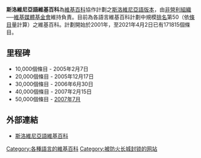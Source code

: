 {{Infobox website
| name = [[File:Wikipedia-favicon.png|16px]] 斯洛文尼亞語維基百科
| screenshot =
| logo = [[File:Wikipedia-logo-v2-sl.png|140px]]
| caption = 
| url = http://sl.wikipedia.org/
| commercial = 否
| location = [[佛羅里達州|佛羅里達州]][[邁阿密|邁阿密]]
| type = [[線上百科全書|線上百科全書]]
| language = [[斯洛維尼亞語|斯洛維尼亞語]]
| reg = 可有可無
| owner = [[維基媒體基金會|維基媒體基金會]]
| author = 
}}

'''斯洛維尼亞語維基百科'''為[[維基百科|維基百科]]協作計劃之[[斯洛維尼亞語|斯洛維尼亞語]][[版本|版本]]，由[[非營利組織|非營利組織]]──[[維基媒體基金會|維基媒體基金會]]維持負責。目前為各語言維基百科計劃中規模[[排名|排名]]第50（依[[條目|條目]]量計算）之維基百科。計劃開始於2001年，至2021年4月2日已有171815個條目。

== 里程碑 ==
* 10,000個條目 - 2005年2月7日 
* 20,000個條目 - 2005年12月17日
* 30,000個條目 - 2006年6月30日
* 40,000個條目 - 2007年2月15日 
* 50,000個條目 - [[2007年7月|2007年7月]] 

== 外部連結 ==
* [https://sl.wikipedia.org/wiki/Glavna_stran 斯洛維尼亞語維基百科] {{Wayback|url=https://sl.wikipedia.org/wiki/Glavna_stran |date=20210320035716 }}

{{Wikipedia-stub}}

{{Wikipedia Editions}}

[[Category:各種語言的維基百科|Category:各種語言的維基百科]]
[[Category:被防火长城封锁的网站|Category:被防火长城封锁的网站]]